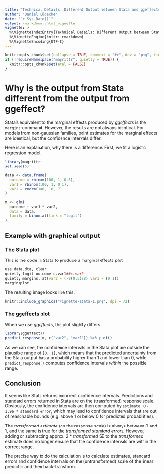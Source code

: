 ```yaml
---
title: "Technical Details: Different Output between Stata and ggeffects"
author: "Daniel Lüdecke"
date: "`r Sys.Date()`"
output: rmarkdown::html_vignette
vignette: >
  %\VignetteIndexEntry{Technical Details: Different Output between Stata and ggeffects}
  %\VignetteEngine{knitr::rmarkdown}
  %\VignetteEncoding{UTF-8}
---
```


```r
knitr::opts_chunk$set(collapse = TRUE, comment = "#>", dev = "png", fig.width = 7, fig.height = 5, message = FALSE, warning = FALSE)
if (!requireNamespace("magrittr", quietly = TRUE)) {
  knitr::opts_chunk$set(eval = FALSE)
}
```

# Why is the output from Stata different from the output from ggeffect? 

Stata's equivalent to the marginal effects produced by _ggeffects_ is the `margins`-command. However, the results are not always identical. For models from non-gaussian families, point estimates for the marginal effects are identical, but the confidence intervals differ.

Here is an explanation, why there is a difference. First, we fit a logistic regression model.

```r
library(magrittr)
set.seed(5)

data <- data.frame(
  outcome = rbinom(100, 1, 0.5),
  var1 = rbinom(100, 1, 0.1),
  var2 = rnorm(100, 10, 7)
)

m <- glm(
  outcome ~ var1 * var2, 
  data = data, 
  family = binomial(link = "logit")
)
```

## Example with graphical output

### The Stata plot

This is the code in Stata to produce a marginal effects plot.

```r
use data.dta, clear
quietly logit outcome c.var1##c.var2
quietly margins, at(var2 = (-8(0.5)28) var1 = (0 1))
marginsplot
```

The resulting image looks like this.

```r
knitr::include_graphics("vignette-stata-1.png", dpi = 72)
```

### The ggeffects plot

When we use _ggeffects_, the plot slighlty differs.

```r
library(ggeffects)
predict_response(m, c("var2", "var1")) %>% plot()
```

As we can see, the confidence intervals in the Stata plot are outside the plausible range of `[0, 1]`, which means that the predicted uncertainty from the Stata output has a probability higher than 1 and lower than 0, while `predict_response()` computes confidence intervals _within_ the possible range.

## Conclusion

It seems like Stata returns incorrect confidence intervals. Predictions and standard errors returned in Stata are on the (transformed) response scale. Obviously, the confidence intervals are then computed by `estimate +/- 1.96 * standard error`, which may lead to confidence intervals that are out of reasonable bounds (e.g. above 1 or below 0 for predicted probabilities).

The _transformed estimate_ (on the response scale) is always between 0 and 1, and the same is true for the _transformed standard errors_. However, adding or subtracting approx. 2 * _transformed_ SE to the _transformed_ estimate does no longer ensure that the confidence intervals are within the correct range.

The precise way to do the calculation is to calculate estimates, standard errors and confidence intervals on the (untransformed) scale of the linear predictor and then back-transform.
